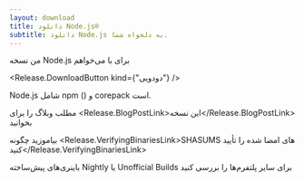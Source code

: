 ```yaml
---
layout: download
title: دانلود Node.js®
subtitle: دانلود Node.js به دلخواه شما.
---
```


<section>
  من نسخه <Release.VersionDropdown /> Node.js برای <Release.OperatingSystemDropdown /> با <Release.BitnessDropdown /> می‌خواهم

  <Release.DownloadButton kind={"دودویی"} />
</section>

<section>
  Node.js شامل <LinkWithArrow href="https://npmjs.com">npm</LinkWithArrow> (<Release.NpmVersion />) و corepack است.

  مطلب وبلاگ را برای <Release.BlogPostLink>این نسخه</Release.BlogPostLink> بخوانید

  بیاموزید چگونه <Release.VerifyingBinariesLink>SHASUMS های امضا شده را تأیید کنید</Release.VerifyingBinariesLink>

  باینری‌های پیش‌ساخته <LinkWithArrow href="https://nodejs.org/download/nightly/">Nightly</LinkWithArrow> یا <LinkWithArrow href="https://unofficial-builds.nodejs.org/download/">Unofficial Builds</LinkWithArrow> برای سایر پلتفرم‌ها را بررسی کنید
</section>
